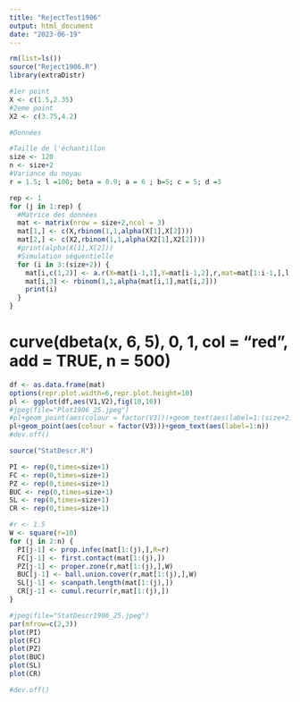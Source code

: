 ```yaml
---
title: "RejectTest1906"
output: html_document
date: "2023-06-19"
---
```



```r
rm(list=ls())
source("Reject1906.R")
library(extraDistr)

```

```r
#1er point
X <- c(1.5,2.35)
#2eme point
X2 <- c(3.75,4.2)
```

```r
#Données

#Taille de l'échantillon
size <- 120
n <- size+2
#Variance du noyau
r = 1.5; l =100; beta = 0.9; a = 6 ; b=5; c = 5; d =3

```

```r
rep <- 1
for (j in 1:rep) {
  #Matrice des données
  mat <- matrix(nrow = size+2,ncol = 3)
  mat[1,] <- c(X,rbinom(1,1,alpha(X[1],X[2])))
  mat[2,] <- c(X2,rbinom(1,1,alpha(X2[1],X2[2])))
  #print(alpha(X[1],X[2]))
  #Simulation séquentielle
  for (i in 3:(size+2)) {
    mat[i,c(1,2)] <- a.r(X=mat[i-1,1],Y=mat[i-1,2],r,mat=mat[1:i-1,],l,beta,a,b,c,d)
    mat[i,3] <- rbinom(1,1,alpha(mat[i,1],mat[i,2]))
    print(i)
  }
}
```
# curve(dbeta(x, 6, 5), 0, 1, col = "red", add = TRUE, n = 500)
```r
df <- as.data.frame(mat)
options(repr.plot.width=6,repr.plot.height=10)
pl <- ggplot(df,aes(V1,V2),fig(10,10))
#jpeg(file="Plot1906_25.jpeg")
#pl+geom_point(aes(colour = factor(V3)))+geom_text(aes(label=1:(size+2)))+labs(title = TeX("r = 2; $\\theta$ = 0.05; l = 100; $\\beta$ = 0.9; p0 = 0.9; p1 = 0.4"))
pl+geom_point(aes(colour = factor(V3)))+geom_text(aes(label=1:n))
#dev.off()
```

```r
source("StatDescr.R")
```

```r
PI <- rep(0,times=size+1)
FC <- rep(0,times=size+1)
PZ <- rep(0,times=size+1)
BUC <- rep(0,times=size+1)
SL <- rep(0,times=size+1)
CR <- rep(0,times=size+1)
```

```r
#r <- 1.5
W <- square(r=10)
for (j in 2:n) {
  PI[j-1] <- prop.infec(mat[1:(j),],R=r)
  FC[j-1] <- first.contact(mat[1:(j),])
  PZ[j-1] <- proper.zone(r,mat[1:(j),],W)
  BUC[j-1] <- ball.union.cover(r,mat[1:(j),],W)
  SL[j-1] <- scanpath.length(mat[1:(j),])
  CR[j-1] <- cumul.recurr(r,mat[1:(j),])
}
```

```r
#jpeg(file="StatDescr1906_25.jpeg")
par(mfrow=c(2,3))
plot(PI)
plot(FC)
plot(PZ)
plot(BUC)
plot(SL)
plot(CR)

#dev.off()
```

